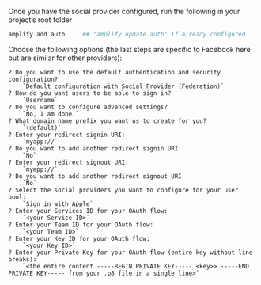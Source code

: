 Once you have the social provider configured, run the following in your project’s root folder

```bash
amplify add auth     ## "amplify update auth" if already configured
```

Choose the following options (the last steps are specific to Facebook here but are similar for other providers):

```terminal
? Do you want to use the default authentication and security configuration?
    `Default configuration with Social Provider (Federation)`
? How do you want users to be able to sign in?
    `Username`
? Do you want to configure advanced settings?
    `No, I am done.`
? What domain name prefix you want us to create for you?
    `(default)`
? Enter your redirect signin URI:
    `myapp://`
? Do you want to add another redirect signin URI
    `No`
? Enter your redirect signout URI:
    `myapp://`
? Do you want to add another redirect signout URI
    `No`
? Select the social providers you want to configure for your user pool:
    `Sign in with Apple`
? Enter your Services ID for your OAuth flow:
    `<your Service ID>`
? Enter your Team ID for your OAuth flow:
    `<your Team ID>`
? Enter your Key ID for your OAuth flow:
    `<your Key ID>`
? Enter your Private Key for your OAuth flow (entire key without line breaks):
    `<the entire content -----BEGIN PRIVATE KEY----- <key>> -----END PRIVATE KEY----- from your .p8 file in a single line>`

```
